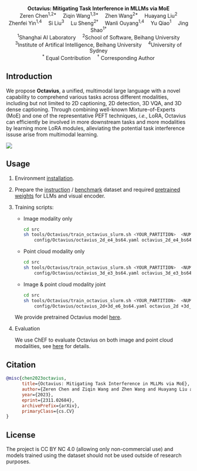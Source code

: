 
<br/>

<div align="center" style={{fontSize: '24px'}}>
    <b>Octavius: Mitigating Task Interference in MLLMs via MoE</b> <br/>
</div>


<div align="center">
    Zeren Chen<sup>1,2*</sup>&emsp;
    Ziqin Wang<sup>1,3*</sup>&emsp;
    Zhen Wang<sup>2*</sup>&emsp;
    Huayang Liu<sup>2</sup>
    <br/>
    Zhenfei Yin<sup>1,4</sup>&emsp;
    Si Liu<sup>3</sup>&emsp;
    Lu Sheng<sup>2†</sup>&emsp;
    Wanli Ouyang<sup>1,4</sup>&emsp;
    Yu Qiao<sup>1</sup>&emsp;
    Jing Shao<sup>1†</sup>
</div>

<div align="center">
    <sup>1</sup>Shanghai AI Laboratory&emsp;
    <sup>2</sup>School of Software, Beihang University
    <br/>
    <sup>3</sup>Institute of Artifical Intelligence, Beihang University&emsp;
    <sup>4</sup>University of Sydney
    <br/>
    <sup>*</sup> Equal Contribution&emsp;
    <sup>†</sup> Corresponding Author
</div>

<PaperListButton 
    arxiv_link="https://arxiv.org/abs/2311.02684"
    code_link="https://github.com/OpenGVLab/LAMM"
    model_zoo_link="/tutorial/training#octavius-model-zoo"
/>

## Introduction

We propose **Octavius**, a unified, multimodal large language with a novel capability to comprehend various tasks across different modalities, including but not limited to 2D captioning, 2D detection, 3D VQA, and 3D dense captioning. Through combining well-known Mixture-of-Experts (MoE) and one of the representative PEFT techniques, *i.e.*, LoRA, Octavius can efficiently be involved in more downstream tasks and more modalities by learning more LoRA modules, alleviating the potential task interference issuse arise from multimodal learning.

<img src="/logo/Octavius_arch.png"/>
<br/>

## Usage

1. Environment [installation](/tutorial/installation#training).

2. Prepare the [instruction](/tutorial/datasets/instruction) / [benchmark](/tutorial/datasets/benchmark) dataset and required [pretrained weights](/tutorial/training#prepare-required-checkpoints) for LLMs and visual encoder.

3. Training scripts:

    - Image modality only

        ```bash
        cd src
        sh tools/Octavius/train_octavius_slurm.sh <YOUR_PARTITION>  <NUM_GPU> \
            config/Octavius/octavius_2d_e4_bs64.yaml octavius_2d_e4_bs64
        ```

    - Point cloud modality only

        ```bash
        cd src
        sh tools/Octavius/train_octavius_slurm.sh <YOUR_PARTITION>  <NUM_GPU> \
            config/Octavius/octavius_3d_e3_bs64.yaml octavius_3d_e3_bs64
        ```

    - Image & point cloud modality joint

        ```bash
        cd src
        sh tools/Octavius/train_octavius_slurm.sh <YOUR_PARTITION>  <NUM_GPU> \
            config/Octavius/octavius_2d+3d_e6_bs64.yaml octavius_2d +3d_e6_bs64
        ```

    We provide pretrained Octavius model [here](/tutorial/training#octavius-model-zoo).

4. Evaluation

    We use ChEF to evaluate Octavius on both image and point cloud modalities, see [here](/tutorial/benchmark/default#lamm-benchmark) for details.

## Citation

```bibtex
@misc{chen2023octavius,
      title={Octavius: Mitigating Task Interference in MLLMs via MoE}, 
      author={Zeren Chen and Ziqin Wang and Zhen Wang and Huayang Liu and Zhenfei Yin and Si Liu and Lu Sheng and Wanli Ouyang and Yu Qiao and Jing Shao},
      year={2023},
      eprint={2311.02684},
      archivePrefix={arXiv},
      primaryClass={cs.CV}
}
```

## License

The project is CC BY NC 4.0 (allowing only non-commercial use) and models trained using the dataset should not be used outside of research purposes. 